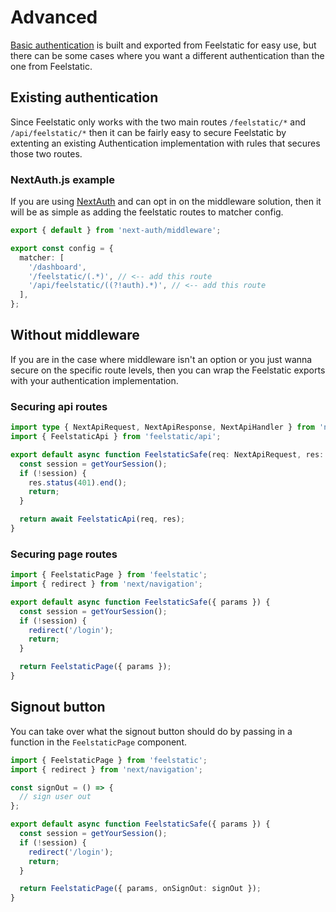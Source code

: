 # Advanced

[Basic authentication](/documentation/authentication/basic) is built and exported from Feelstatic for easy use, but there can be some cases where you want a different authentication than the one from Feelstatic.

## Existing authentication

Since Feelstatic only works with the two main routes `/feelstatic/*` and `/api/feelstatic/*` then it can be fairly easy to secure Feelstatic by extenting an existing Authentication implementation with rules that secures those two routes.

### NextAuth.js example

If you are using [NextAuth](https://next-auth.js.org) and can opt in on the middleware solution, then it will be as simple as adding the feelstatic routes to matcher config.

```ts filename="middleware.ts"
export { default } from 'next-auth/middleware';

export const config = {
  matcher: [
    '/dashboard',
    '/feelstatic/(.*)', // <-- add this route
    '/api/feelstatic/((?!auth).*)', // <-- add this route
  ],
};
```

## Without middleware

If you are in the case where middleware isn't an option or you just wanna secure on the specific route levels, then you can wrap the Feelstatic exports with your authentication implementation.

### Securing api routes

```ts filename="pages/api/feelstatic/[...fst].ts"
import type { NextApiRequest, NextApiResponse, NextApiHandler } from 'next';
import { FeelstaticApi } from 'feelstatic/api';

export default async function FeelstaticSafe(req: NextApiRequest, res: NextApiResponse) {
  const session = getYourSession();
  if (!session) {
    res.status(401).end();
    return;
  }

  return await FeelstaticApi(req, res);
}
```

### Securing page routes

```ts filename="app/feelstatic/[...fst]/page.tsx"
import { FeelstaticPage } from 'feelstatic';
import { redirect } from 'next/navigation';

export default async function FeelstaticSafe({ params }) {
  const session = getYourSession();
  if (!session) {
    redirect('/login');
    return;
  }

  return FeelstaticPage({ params });
}
```

## Signout button

You can take over what the signout button should do by passing in a function in the `FeelstaticPage` component.

```ts filename="app/feelstatic/[...fst]/page.tsx"
import { FeelstaticPage } from 'feelstatic';
import { redirect } from 'next/navigation';

const signOut = () => {
  // sign user out
};

export default async function FeelstaticSafe({ params }) {
  const session = getYourSession();
  if (!session) {
    redirect('/login');
    return;
  }

  return FeelstaticPage({ params, onSignOut: signOut });
}
```
